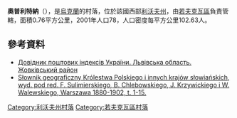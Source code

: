 {{coord|50|5|7|N|24|1|19|E|scale:30000|display=title}}

'''奧普利特納'''（{{lang-uk|Оплітна}}），是[[烏克蘭|烏克蘭]]的村落，位於該國西部[[利沃夫州|利沃夫州]]，由[[若夫克瓦區|若夫克瓦區]]負責管轄，面積0.76平方公里，2001年人口78，人口密度每平方公里102.63人。

==參考資料==
*[http://www.uaidx.com/13/280/index Довідник поштових індексів України. Львівська область. Жовківський район] {{Wayback|url=http://www.uaidx.com/13/280/index |date=20161003171007 }}
* [http://dir.icm.edu.pl/pl/Slownik_geograficzny/Tom_VII/555 Słownik geograficzny Królestwa Polskiego i innych krajów słowiańskich, wyd. pod red. F. Sulimierskiego, B. Chlebowskiego, J. Krzywickiego i W. Walewskiego, Warszawa 1880-1902, t. 1-15.] {{Wayback|url=http://dir.icm.edu.pl/pl/Slownik_geograficzny/Tom_VII/555 |date=20180326183712 }}

{{DEFAULTSORT:Оплітна}}
[[Category:利沃夫州村落|Category:利沃夫州村落]]
[[Category:若夫克瓦區村落|Category:若夫克瓦區村落]]


{{Lviv-geo-stub}}